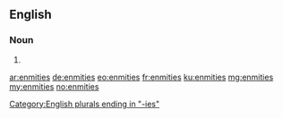 ==English==

===Noun===
{{head|en|plural}}

# {{plural of|enmity|lang=en|nocat=1}}

[[Category:English plurals ending in "-ies"]]

[[ar:enmities]]
[[de:enmities]]
[[eo:enmities]]
[[fr:enmities]]
[[ku:enmities]]
[[mg:enmities]]
[[my:enmities]]
[[no:enmities]]